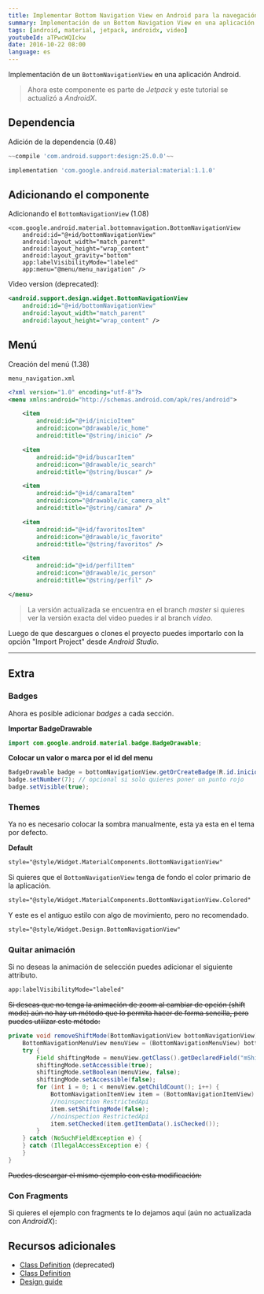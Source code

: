 ```yaml
---
title: Implementar Bottom Navigation View en Android para la navegación
summary: Implementación de un Bottom Navigation View en una aplicación Android.
tags: [android, material, jetpack, androidx, video]
youtubeId: aTPwcWQIckw
date: 2016-10-22 08:00
language: es
---
```


Implementación de un `BottomNavigationView` en una aplicación Android.

<YouTube videoId="aTPwcWQIckw" />

> Ahora este componente es parte de _Jetpack_ y este tutorial se actualizó a _AndroidX_.

## Dependencia

Adición de la dependencia (0.48)

```groovy
~~compile 'com.android.support:design:25.0.0'~~
```

```groovy
implementation 'com.google.android.material:material:1.1.0'
```

## Adicionando el componente

Adicionando el `BottomNavigationView` (1.08)

```
<com.google.android.material.bottomnavigation.BottomNavigationView
    android:id="@+id/bottomNavigationView"
    android:layout_width="match_parent"
    android:layout_height="wrap_content"
    android:layout_gravity="bottom"
    app:labelVisibilityMode="labeled"
    app:menu="@menu/menu_navigation" />
```

Video version (deprecated):

```xml
<android.support.design.widget.BottomNavigationView
    android:id="@+id/bottomNavigationView"
    android:layout_width="match_parent"
    android:layout_height="wrap_content" />
```

## Menú

Creación del menú (1.38)

`menu_navigation.xml`

```xml
<?xml version="1.0" encoding="utf-8"?>
<menu xmlns:android="http://schemas.android.com/apk/res/android">

    <item
        android:id="@+id/inicioItem"
        android:icon="@drawable/ic_home"
        android:title="@string/inicio" />

    <item
        android:id="@+id/buscarItem"
        android:icon="@drawable/ic_search"
        android:title="@string/buscar" />

    <item
        android:id="@+id/camaraItem"
        android:icon="@drawable/ic_camera_alt"
        android:title="@string/camara" />

    <item
        android:id="@+id/favoritosItem"
        android:icon="@drawable/ic_favorite"
        android:title="@string/favoritos" />

    <item
        android:id="@+id/perfilItem"
        android:icon="@drawable/ic_person"
        android:title="@string/perfil" />

</menu>
```

<GitHub repo="BottomNavigationViewSample"/>

> La versión actualizada se encuentra en el branch _master_ si quieres ver la versión exacta del video puedes ir al branch _video_.

Luego de que descargues o clones el proyecto puedes importarlo con la opción "Import Project" desde *Android Studio*.

---

## Extra

### Badges

Ahora es posible adicionar _badges_ a cada sección.

__Importar BadgeDrawable__

```java
import com.google.android.material.badge.BadgeDrawable;
```
__Colocar un valor o marca por el id del menu__

```java
BadgeDrawable badge = bottomNavigationView.getOrCreateBadge(R.id.inicioItem);
badge.setNumber(7); // opcional si solo quieres poner un punto rojo
badge.setVisible(true);
```

### Themes

Ya no es necesario colocar la sombra manualmente, esta ya esta en el tema por defecto.

__Default__

```xml
style="@style/Widget.MaterialComponents.BottomNavigationView"
```

Si quieres que el `BottomNavigationView` tenga de fondo el color primario de la aplicación.

```xml
style="@style/Widget.MaterialComponents.BottomNavigationView.Colored"
```

Y este es el antiguo estilo con algo de movimiento, pero no recomendado.

```xml
style="@style/Widget.Design.BottomNavigationView"
```

### Quitar animación

Si no deseas la animación de selección puedes adicionar el siguiente attributo.

```xml
app:labelVisibilityMode="labeled"
```

~~Si deseas que no tenga la animación de zoom al cambiar de opción (shift mode) aún no hay un método que lo permita hacer de forma sencilla, pero puedes utilizar este método:~~

```java
private void removeShiftMode(BottomNavigationView bottomNavigationView) {~~
    BottomNavigationMenuView menuView = (BottomNavigationMenuView) bottomNavigationView.getChildAt(0);
    try {
        Field shiftingMode = menuView.getClass().getDeclaredField("mShiftingMode");
        shiftingMode.setAccessible(true);
        shiftingMode.setBoolean(menuView, false);
        shiftingMode.setAccessible(false);
        for (int i = 0; i < menuView.getChildCount(); i++) {
            BottomNavigationItemView item = (BottomNavigationItemView) menuView.getChildAt(i);
            //noinspection RestrictedApi
            item.setShiftingMode(false);
            //noinspection RestrictedApi
            item.setChecked(item.getItemData().isChecked());
        }
    } catch (NoSuchFieldException e) {
    } catch (IllegalAccessException e) {
    }
}
```

~~Puedes descargar el mismo ejemplo con esta modificación:~~

<GitHub repo="BottomNavigationViewSample" branch="remove-shift" />

### Con Fragments

Si quieres el ejemplo con fragments te lo dejamos aquí (aún no actualizada con _AndroidX_):

<GitHub repo="BottomNavigationViewSample" branch="fragments" />

## Recursos adicionales

* [Class Definition](https://developer.android.com/reference/android/support/design/widget/BottomNavigationView.html) (deprecated)
* [Class Definition](https://developer.android.com/reference/com/google/android/material/bottomnavigation/BottomNavigationView)
* [Design guide](https://material.io/design/components/bottom-navigation.html)
